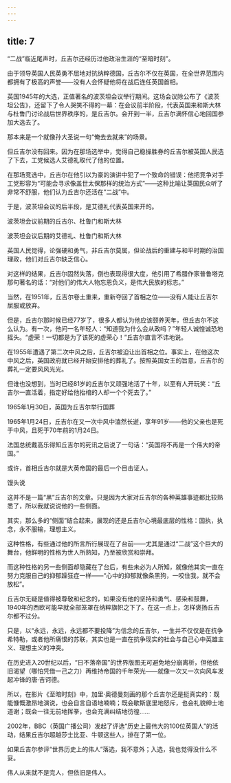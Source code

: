 ```yaml
---
---
---
```

title: 7
---



“二战”临近尾声时，丘吉尔还经历过他政治生涯的“至暗时刻”。

由于领导英国人民英勇不屈地对抗纳粹德国，丘吉尔不仅在英国，在全世界范围内都拥有了极高的声誉——没有人会怀疑他将在战后连任英国首相。

英国1945年的大选，正值著名的波茨坦会议举行期间。这场会议除公布了《波茨坦公告》，还留下了令人哭笑不得的一幕：在会议前半阶段，代表英国来和斯大林与杜鲁门讨论战后世界秩序的，是丘吉尔。会开到一半，丘吉尔满怀信心地回国参加大选去了。

那本来是一个就像孙大圣说一句“俺去去就来”的场景。

但丘吉尔没有回来。因为在那场选举中，觉得自己稳操胜券的丘吉尔被英国人民选了下去，工党候选人艾德礼取代了他的位置。

在那场竞选中，丘吉尔在他引以为豪的演讲中犯了一个致命的错误：他把竞争对手工党形容为“可能会寻求像盖世太保那样的统治方式”——这种比喻让英国民众听了非常不舒服，他们认为丘吉尔还活在“二战”中。

于是，波茨坦会议的后半段，是艾德礼代表英国来开的。

波茨坦会议前期的丘吉尔、杜鲁门和斯大林



波茨坦会议后期的艾德礼、杜鲁门和斯大林



英国人民觉得，论强硬和勇气，非丘吉尔莫属，但论战后的重建与和平时期的治国理政，他们对丘吉尔缺乏信心。

对这样的结果，丘吉尔固然失落，倒也表现得很大度，他引用了希腊作家普鲁塔克那句著名的话：“对他们的伟大人物忘恩负义，是伟大民族的标志。”

当然，在1951年，丘吉尔卷土重来，重新夺回了首相之位——没有人能让丘吉尔屈服或放弃。

但是，丘吉尔那时候已经77岁了，很多人都认为他应该颐养天年，但丘吉尔不这么认为。有一次，他问一名年轻人：“知道我为什么会从政吗？”年轻人诚惶诚恐地摇头。“虚荣！一切都是为了该死的虚荣心！”丘吉尔直言不讳地说。

在1955年遭遇了第二次中风之后，丘吉尔被迫让出首相之位。事实上，在他这次中风之后，英国政府就已经开始安排他的葬礼了。按照英国女王的旨意，丘吉尔的葬礼一定要风风光光。

但谁也没想到，当时已经81岁的丘吉尔又顽强地活了十年，以至有人开玩笑：“丘吉尔一直活着，指定好给他抬棺的人却一个个死去了。”

1965年1月30日，英国为丘吉尔举行国葬



1965年1月24日，丘吉尔在又一次中风中溘然长逝，享年91岁——他的父亲也是死于中风，且死于70年前的1月24日。

法国总统戴高乐得知丘吉尔的死讯之后说了一句话：“英国将不再是一个伟大的帝国。”

或许，首相丘吉尔就是大英帝国的最后一个目击证人。

馒头说

这并不是一篇“黑”丘吉尔的文章。只是因为大家对丘吉尔的各种英雄事迹都比较熟悉了，所以我就说说他的一些侧面。

其实，那么多的“侧面”结合起来，展现的还是丘吉尔心境最底层的性格：固执，执念，永不服输，理想主义。

这种性格，有些通过他的所言所行展现在了台前——尤其是通过“二战”这个巨大的舞台，他鲜明的性格为世人所熟知，乃至被欣赏和崇拜。

而这种性格的另一些侧面却隐藏在了台后，有些未必为人所知，就像他其实一直在努力克服自己的抑郁躁狂症一样——“心中的抑郁就像条黑狗，一咬住我，就不会放松”。

丘吉尔无疑是值得被尊敬和纪念的，如果没有他的坚持和勇气、感染和鼓舞，1940年的西欧可能早就全部笼罩在纳粹旗帜之下了。在这一点上，怎样褒扬丘吉尔都不过分。

只是，以“永远，永远，永远都不要投降”为信念的丘吉尔，一生并不仅仅是在抗争希特勒，或者他所痛恨的苏联，其实也是一直在抗争现实的社会与自己心中英雄主义、理想主义的冲突。

在历史进入20世纪以后，“日不落帝国”的世界版图无可避免地分崩离析，但他依旧渴望（哪怕凭借一己之力）再维持帝国的千年荣光——就像一次又一次向风车发起冲锋的唐·吉诃德。

所以，在影片《至暗时刻》中，加里·奥德曼刻画的那个丘吉尔还是挺真实的：既能慷慨激昂地演说，也会自言自语地喃喃；既会歇斯底里地怒斥，也会礼貌绅士地道谢；既会一往无前地挥拳，也会充满纠结地彷徨……

2002年，BBC（英国广播公司）发起了评选“历史上最伟大的100位英国人”的活动，结果丘吉尔超越莎士比亚、牛顿这些人，排在了第一位。

如果丘吉尔参评“世界历史上的伟人”落选，我不意外；入选，我也觉得没什么不妥。

伟人从来就不是完人，但依旧是伟人。